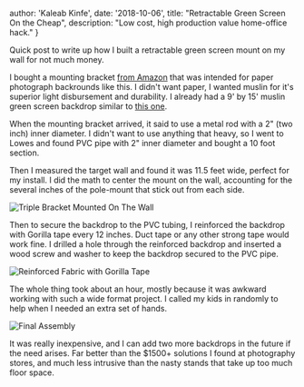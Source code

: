 
  author: 'Kaleab Kinfe',
  date: '2018-10-06',
  title: "Retractable Green Screen On the Cheap",
  description:
    "Low cost, high production value home-office hack."
}


Quick post to write up how I built a retractable green screen mount on my wall for not much money.

I bought a mounting bracket [from Amazon](https://www.amazon.com/gp/product/B002P32990/ref=oh_aui_detailpage_o02_s01?ie=UTF8&psc=1) that was intended for paper photograph backrounds like this. I didn't want paper, I wanted muslin for it's superior light disbursement and durability. I already had a 9' by 15' muslin green screen backdrop similar to [this one](https://www.amazon.com/gp/product/B017WNJS3M/ref=oh_aui_detailpage_o02_s00?ie=UTF8&psc=1).

When the mounting bracket arrived, it said to use a metal rod with a 2" (two inch) inner diameter. I didn't want to use anything that heavy, so I went to Lowes and found PVC pipe with 2" inner diameter and bought a 10 foot section.

Then I measured the target wall and found it was 11.5 feet wide, perfect for my install. I did the math to center the mount on the wall, accounting for the several inches of the pole-mount that stick out from each side.

![Triple Bracket Mounted On The Wall](/fixed/images/retractable-green-screen-on-the-cheap/IMG_1378.jpeg)

Then to secure the backdrop to the PVC tubing, I reinforced the backdrop with Gorilla tape every 12 inches. Duct tape or any other strong tape would work fine. I drilled a hole through the reinforced backdrop and inserted a wood screw and washer to keep the backdrop secured to the PVC pipe.

![Reinforced Fabric with Gorilla Tape](/fixed/images/retractable-green-screen-on-the-cheap/IMG_1381.jpg)

The whole thing took about an hour, mostly because it was awkward working with such a wide format project. I called my kids in randomly to help when I needed an extra set of hands.

![Final Assembly](/fixed/images/retractable-green-screen-on-the-cheap/IMG_1380.jpeg)

It was really inexpensive, and I can add two more backdrops in the future if the need arises. Far better than the $1500+ solutions I found at photography stores, and much less intrusive than the nasty stands that take up too much floor space.
